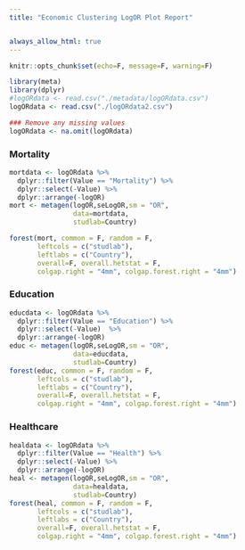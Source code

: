 ```yaml
---
title: "Economic Clustering LogOR Plot Report"


always_allow_html: true
---
```


```r
knitr::opts_chunk$set(echo=F, message=F, warning=F)
```

```r
library(meta)
library(dplyr)
#logORdata <- read.csv("./metadata/logORdata.csv")
logORdata <- read.csv("./logORdata2.csv")
```

```r
### Remove any missing values
logORdata <- na.omit(logORdata)
```

### Mortality

```r
mortdata <- logORdata %>% 
  dplyr::filter(Value == "Mortality") %>% 
  dplyr::select(-Value) %>% 
  dplyr::arrange(-logOR)
mort <- metagen(logOR,seLogOR,sm = "OR",
                data=mortdata,
                studlab=Country)

forest(mort, common = F, random = F, 
       leftcols = c("studlab"),  
       leftlabs = c("Country"), 
       overall=F, overall.hetstat = F, 
       colgap.right = "4mm", colgap.forest.right = "4mm")
```

### Education

```r
educdata <- logORdata %>% 
  dplyr::filter(Value == "Education") %>% 
  dplyr::select(-Value)  %>% 
  dplyr::arrange(-logOR)
educ <- metagen(logOR,seLogOR,sm = "OR",
                data=educdata,
                studlab=Country)
forest(educ, common = F, random = F, 
       leftcols = c("studlab"),  
       leftlabs = c("Country"), 
       overall=F, overall.hetstat = F, 
       colgap.right = "4mm", colgap.forest.right = "4mm")
```

### Healthcare

```r
healdata <- logORdata %>% 
  dplyr::filter(Value == "Health") %>% 
  dplyr::select(-Value) %>% 
  dplyr::arrange(-logOR)
heal <- metagen(logOR,seLogOR,sm = "OR",
                data=healdata,
                studlab=Country)
forest(heal, common = F, random = F, 
       leftcols = c("studlab"),  
       leftlabs = c("Country"), 
       overall=F, overall.hetstat = F, 
       colgap.right = "4mm", colgap.forest.right = "4mm")
```


